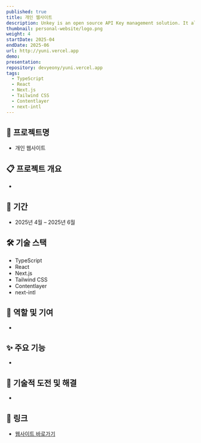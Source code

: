 ```yaml
---
published: true
title: 개인 웹사이트
description: Unkey is an open source API Key management solution. It allows you to create, manage and validate API Keys for your users. It’s built with security and speed in mind.
thumbnail: personal-website/logo.png
weight: 4
startDate: 2025-04
endDate: 2025-06
url: http://yuni.vercel.app
demo: 
presentation: 
repository: devyeony/yuni.vercel.app
tags:
  - TypeScript
  - React
  - Next.js
  - Tailwind CSS
  - Contentlayer
  - next-intl
---
```


## 📌 프로젝트명
- 개인 웹사이트

## 📋 프로젝트 개요
-

## 📅 기간
- 2025년 4월 – 2025년 6월

## 🛠 기술 스택
- TypeScript
- React
- Next.js
- Tailwind CSS
- Contentlayer
- next-intl

## 👤 역할 및 기여
- 

## ✨ 주요 기능
- 

## 🚀 기술적 도전 및 해결
- 

## 🔗 링크
- <a href="https://yuni.vercel.app" target="_blank">웹사이트 바로가기</a>